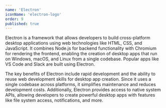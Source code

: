 ```yaml
---
name: 'Electron'
iconName: 'electron-logo'
order: 9
published: true
---
```


Electron is a framework that allows developers to build cross-platform desktop applications using web technologies like HTML, CSS, and JavaScript. It combines Node.js for backend functionality with Chromium for rendering the frontend, enabling the creation of desktop apps that run on Windows, macOS, and Linux from a single codebase. Popular apps like VS Code and Slack are built using Electron.

The key benefits of Electron include rapid development and the ability to reuse web development skills for desktop app creation. Since it uses a single codebase across platforms, it simplifies maintenance and reduces development costs. Additionally, Electron provides access to native system APIs, allowing developers to create powerful desktop apps with features like file system access, notifications, and more.
